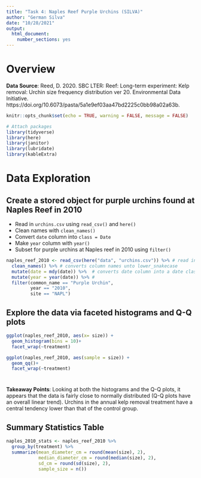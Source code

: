 ```yaml
---
title: "Task 4: Naples Reef Purple Urchins (SILVA)"
author: "German Silva"
date: "10/28/2021"
output: 
  html_document: 
    number_sections: yes
---
```


# Overview



**Data Source**: Reed, D. 2020. SBC LTER: Reef: Long-term experiment: Kelp removal: Urchin size frequency distribution ver 20. Environmental Data Initiative. https://doi.org/10.6073/pasta/5a1e9ef03aa47bd2225c0bb98a02a63b. 

```r
knitr::opts_chunk$set(echo = TRUE, warning = FALSE, message = FALSE)

# Attach packages
library(tidyverse)
library(here)
library(janitor)
library(lubridate)
library(kableExtra)
```

# Data Exploration

## Create a stored object for purple urchins found at Naples Reef in 2010

- Read in `urchins.csv` using `read_csv()` and `here()`
- Clean names with `clean_names()`
- Convert `date` column into `class = Date`
- Make `year` column with `year()`
- Subset for purple urchins at Naples reef in 2010 using `filter()`

```r
naples_reef_2010 <- read_csv(here("data", "urchins.csv")) %>% # read in the csv
  clean_names() %>% # converts column names unto lower_snakecase
  mutate(date = mdy(date)) %>%  # converts date column into a date class
  mutate(year = year(date)) %>% # 
  filter(common_name == "Purple Urchin",
         year == "2010",
         site == "NAPL")
```

## Explore the data via faceted histograms and Q-Q plots

```r
ggplot(naples_reef_2010, aes(x= size)) +
  geom_histogram(bins = 10)+
  facet_wrap(~treatment)

ggplot(naples_reef_2010, aes(sample = size)) +
  geom_qq()+
  facet_wrap(~treatment)
```
#

**Takeaway Points**: 
Looking at both the histograms and the Q-Q plots, it appears that the data is fairly close to normally distributed (Q-Q plots have an overall linear trend). Urchins in the annual kelp removal treatment have a central tendency lower than that of the control group. 

## Summary Statistics Table

```r
naples_2010_stats <- naples_reef_2010 %>% 
  group_by(treatment) %>% 
  summarize(mean_diameter_cm = round(mean(size), 2),
            median_diameter_cm = round(median(size), 2),
            sd_cm = round(sd(size), 2),
            sample_size = n())

```

